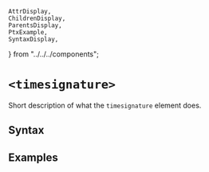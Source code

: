     AttrDisplay,
    ChildrenDisplay,
    ParentsDisplay,
    PtxExample,
    SyntaxDisplay,
} from "../../../components";

# `<timesignature>`

Short description of what the `timesignature` element does.

## Syntax

<SyntaxDisplay name="timesignature" />

## Examples

    
